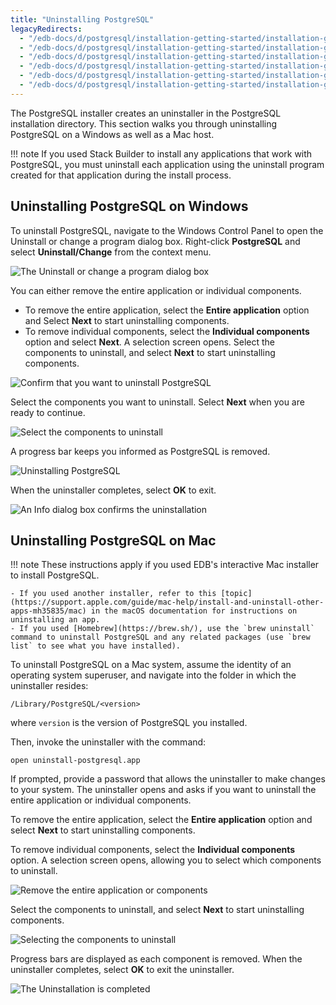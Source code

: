 ```yaml
---
title: "Uninstalling PostgreSQL"
legacyRedirects:
  - "/edb-docs/d/postgresql/installation-getting-started/installation-guide/13.0/uninstalling_postgresql.html"
  - "/edb-docs/d/postgresql/installation-getting-started/installation-guide-installers/11/PostgreSQL_Installation_Guide.1.10.html"
  - "/edb-docs/d/postgresql/installation-getting-started/installation-guide-installers/12/uninstalling_postgresql.html"
  - "/edb-docs/d/postgresql/installation-getting-started/installation-guide-installers/9.5/PostgreSQL_Installation_Guide.1.15.html"
  - "/edb-docs/d/postgresql/installation-getting-started/installation-guide-installers/9.6/PostgreSQL_Installation_Guide.1.14.html"
  - "/edb-docs/d/postgresql/installation-getting-started/installation-guide-installers/10/PostgreSQL_Installation_Guide.1.18.html"
---
```


The PostgreSQL installer creates an uninstaller in the PostgreSQL installation directory. This section walks you through uninstalling PostgreSQL on a Windows as well as a Mac host.

!!! note
    If you used Stack Builder to install any applications that work with PostgreSQL, you must uninstall each application using the uninstall program created for that application during the install process.  

## Uninstalling PostgreSQL on Windows

To uninstall PostgreSQL, navigate to the Windows Control Panel to open the Uninstall or change a program dialog box. Right-click **PostgreSQL** and select **Uninstall/Change** from the context menu.

![The Uninstall or change a program dialog box](images/change_program.png)

You can either remove the entire application or individual components.

- To remove the entire application, select the **Entire application** option and Select **Next** to start uninstalling components.
- To remove individual components, select the **Individual components** option and select **Next**. A selection screen opens. Select the components to uninstall, and select **Next** to start uninstalling components.

![Confirm that you want to uninstall PostgreSQL](images/uninstalling_postgreSQL_comfirmation.png)

Select the components you want to uninstall. Select **Next** when you are ready to continue.

![Select the components to uninstall](images/select_the_components_to_uninstall.png)

A progress bar keeps you informed as PostgreSQL is removed.

![Uninstalling PostgreSQL](images/uninstallingpostgres1.png)

When the uninstaller completes, select **OK** to exit.

![An Info dialog box confirms the uninstallation](images/uninstallationcomplete.png)

## Uninstalling PostgreSQL on Mac

!!! note
    These instructions apply if you used EDB's interactive Mac installer to install PostgreSQL. 
    
    - If you used another installer, refer to this [topic](https://support.apple.com/guide/mac-help/install-and-uninstall-other-apps-mh35835/mac) in the macOS documentation for instructions on uninstalling an app. 
    - If you used [Homebrew](https://brew.sh/), use the `brew uninstall` command to uninstall PostgreSQL and any related packages (use `brew list` to see what you have installed).
    

To uninstall PostgreSQL on a Mac system, assume the identity of an operating system superuser, and navigate into the folder in which the uninstaller resides:

`/Library/PostgreSQL/<version>`

where `version` is the version of PostgreSQL you installed.

Then, invoke the uninstaller with the command:

`open uninstall-postgresql.app`

If prompted, provide a password that allows the uninstaller to make changes to your system. The uninstaller opens and asks if you want to uninstall the entire application or individual components.

To remove the entire application, select the **Entire application** option and select **Next** to start uninstalling components.

To remove individual components, select the **Individual components** option. A selection screen opens, allowing you to select which components to uninstall.

![Remove the entire application or components](images/remove_the_entire_application_or_components.png)

Select the components to uninstall, and select **Next** to start uninstalling components.

![Selecting the components to uninstall](images/selecting_the_components_to_uninstall.png)

Progress bars are displayed as each component is removed. When the uninstaller completes, select **OK** to exit the uninstaller.

![The Uninstallation is completed](images/uninstallationcomplete.png)

